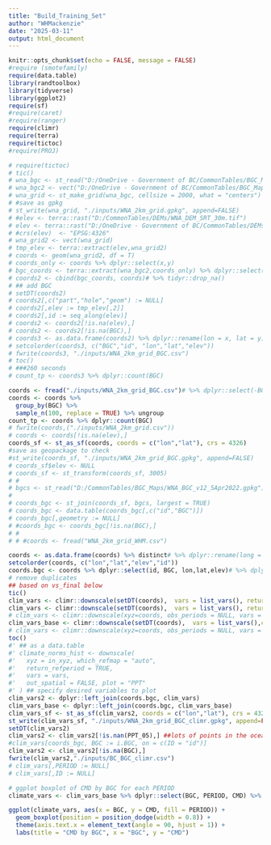 ```yaml
---
title: "Build_Training_Set"
author: "WHMackenzie"
date: "2025-03-11"
output: html_document
---
```


```r
knitr::opts_chunk$set(echo = FALSE, message = FALSE)
#require (smotefamily)
require(data.table)
library(randtoolbox)
library(tidyverse)
library(ggplot2)
require(sf)
#require(caret)
#require(ranger)
require(climr)
require(terra)
require(tictoc)
#require(PROJ)
```

```r
# require(tictoc)
# tic()
# wna_bgc <- st_read("D:/OneDrive - Government of BC/CommonTables/BGC_Maps/BGCv13_3.gpkg")
# wna_bgc2 <- vect("D:/OneDrive - Government of BC/CommonTables/BGC_Maps/BGCv13_3_epsg4326.gpkg")
# wna_grid <- st_make_grid(wna_bgc, cellsize = 2000, what = "centers") %>% st_transform(crs = 4326)
# #save as gpkg
# st_write(wna_grid, "./inputs/WNA_2km_grid.gpkg", append=FALSE)
# #elev <- terra::rast("D:/CommonTables/DEMs/WNA_DEM_SRT_30m.tif")
# elev <- terra::rast("D:/OneDrive - Government of BC/CommonTables/DEMs/WNA_DEM_4326_clipped.tif")
# #crs(elev)  <- "EPSG:4326"
# wna_grid2 <- vect(wna_grid)
# tmp_elev <- terra::extract(elev,wna_grid2)
# coords <- geom(wna_grid2, df = T)
# coords_only <- coords %>% dplyr::select(x,y)
# bgc_coords <- terra::extract(wna_bgc2,coords_only) %>% dplyr::select(BGC)
# coords2 <- cbind(bgc_coords, coords)# %>% tidyr::drop_na()
# ## add BGC
# setDT(coords2)
# coords2[,c("part","hole","geom") := NULL]
# coords2[,elev := tmp_elev[,2]]
# coords2[,id := seq_along(elev)]
# coords2 <- coords2[!is.na(elev),]
# coords2 <- coords2[!is.na(BGC),]
# coords3 <- as.data.frame(coords2) %>% dplyr::rename(lon = x, lat = y)
# setcolorder(coords3, c("BGC","id", "lon","lat","elev"))
# fwrite(coords3, "./inputs/WNA_2km_grid_BGC.csv")
# toc()
# ###260 seconds
# count_tp <- coords3 %>% dplyr::count(BGC)
```

```r
coords <- fread("./inputs/WNA_2km_grid_BGC.csv")# %>% dplyr::select(-BGC)
coords <- coords %>%
  group_by(BGC) %>%
  sample_n(100, replace = TRUE) %>% ungroup
count_tp <- coords %>% dplyr::count(BGC)
# fwrite(coords,("./inputs/WNA_2km_grid.csv"))
# coords <- coords[!is.na(elev),]
coords_sf <- st_as_sf(coords, coords = c("lon","lat"), crs = 4326)
#save as geopackage to check
#st_write(coords_sf, "./inputs/WNA_2km_grid_BGC.gpkg", append=FALSE)
# coords_sf$elev <- NULL
# coords_sf <- st_transform(coords_sf, 3005)
# #
# bgcs <- st_read("D:/CommonTables/BGC_Maps/WNA_BGC_v12_5Apr2022.gpkg")
# 
# coords_bgc <- st_join(coords_sf, bgcs, largest = TRUE)
# coords_bgc <- data.table(coords_bgc[,c("id","BGC")])
# coords_bgc[,geometry := NULL]
# #coords_bgc <- coords_bgc[!is.na(BGC),]
# # 
# # #coords <- fread("WNA_2km_grid_WHM.csv")

coords <- as.data.frame(coords) %>% distinct# %>% dplyr::rename(long = 1, lat = 2)
setcolorder(coords, c("lon","lat","elev","id"))
coords.bgc <- coords %>% dplyr::select(id, BGC, lon,lat,elev)# %>% dplyr::rename(ID = id)
# remove duplicates
## based on vs_final below
tic()
clim_vars <- climr::downscale(setDT(coords),  vars = list_vars(), return_refperiod = TRUE, obs_periods = c("2001_2020"), obs_years = 2023, cache = TRUE)
clim_vars <- climr::downscale(setDT(coords),  vars = list_vars(), return_refperiod = FALSE, obs_years = 2021, cache = TRUE)
# clim_vars <- climr::downscale(xyz=coords, obs_periods = NULL, vars = list_vars(set = c("Annual", "Seasonal")), cache = TRUE)                                                 
clim_vars_base <- climr::downscale(setDT(coords),  vars = list_vars(),cache = TRUE)
# clim_vars <- climr::downscale(xyz=coords, obs_periods = NULL, vars = list_vars(set = c("Annual", "Seasonal")), cache = TRUE)
toc()
#' ## as a data.table
#' climate_norms_hist <- downscale(
#'   xyz = in_xyz, which_refmap = "auto",
#'   return_refperiod = TRUE,
#'   vars = vars,
#'   out_spatial = FALSE, plot = "PPT"
#' ) ## specify desired variables to plot
clim_vars2 <- dplyr::left_join(coords.bgc, clim_vars)
clim_vars_base <- dplyr::left_join(coords.bgc, clim_vars_base)
clim_vars_sf <- st_as_sf(clim_vars2, coords = c("lon","lat"), crs = 4326)
st_write(clim_vars_sf, "./inputs/WNA_2km_grid_BGC_climr.gpkg", append=FALSE)
setDT(clim_vars2)
clim_vars2 <- clim_vars2[!is.nan(PPT_05),] ##lots of points in the ocean
#clim_vars[coords_bgc, BGC := i.BGC, on = c(ID = "id")]
clim_vars2 <- clim_vars2[!is.na(BGC),]
fwrite(clim_vars2,"./inputs/BC_BGC_climr.csv")
# clim_vars[,PERIOD := NULL]
# clim_vars[,ID := NULL]

```
```r
# ggplot boxplot of CMD by BGC for each PERIOD
climate_vars <- clim_vars_base %>% dplyr::select(BGC, PERIOD, CMD) %>% filter(startsWith(BGC, "I"))

ggplot(climate_vars, aes(x = BGC, y = CMD, fill = PERIOD)) +
  geom_boxplot(position = position_dodge(width = 0.8)) +
  theme(axis.text.x = element_text(angle = 90, hjust = 1)) +
  labs(title = "CMD by BGC", x = "BGC", y = "CMD")

```

